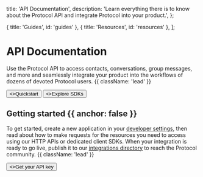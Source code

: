 
  title: 'API Documentation',
  description:
    'Learn everything there is to know about the Protocol API and integrate Protocol into your product.',
};

  { title: 'Guides', id: 'guides' },
  { title: 'Resources', id: 'resources' },
];

<HeroPattern />

# API Documentation

Use the Protocol API to access contacts, conversations, group messages, and more and seamlessly integrate your product into the workflows of dozens of devoted Protocol users. {{ className: 'lead' }}

<div className="not-prose mb-16 mt-6 flex gap-3">
  <Button href="/quickstart" arrow="right">
    <>Quickstart</>
  </Button>
  <Button href="/sdks" variant="outline">
    <>Explore SDKs</>
  </Button>
</div>

## Getting started {{ anchor: false }}

To get started, create a new application in your [developer settings](#), then read about how to make requests for the resources you need to access using our HTTP APIs or dedicated client SDKs. When your integration is ready to go live, publish it to our [integrations directory](#) to reach the Protocol community. {{ className: 'lead' }}

<div className="not-prose">
  <Button href="/sdks" variant="text" arrow="right">
    <>Get your API key</>
  </Button>
</div>

<Guides />

<Resources />
